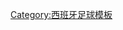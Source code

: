 {{Navbox
|name=西班牙国王杯
|title= [[西班牙国王杯]]
|state= {{{state|autocollapse}}}
|listclass= hlist
|group1= 赛季
|list1=
*[[1903年西班牙国王杯|1903]]
*[[1904年西班牙国王杯|1904]]
*[[1905年西班牙国王杯|1905]]
*[[1906年西班牙国王杯|1906]]
*[[1907年西班牙国王杯|1907]]
*[[1908年西班牙国王杯|1908]]
*[[1909年西班牙国王杯|1909]]
*[[1910年西班牙国王杯|1910]]
*[[1911年西班牙国王杯|1911]]
*[[1912年西班牙国王杯|1912]]
*[[1913年西班牙国王杯|1913]]
*[[1914年西班牙国王杯|1914]]
*[[1915年西班牙国王杯|1915]]
*[[1916年西班牙国王杯|1916]]
*[[1917年西班牙国王杯|1917]]
*[[1918年西班牙国王杯|1918]]
*[[1919年西班牙国王杯|1919]]
*[[1920年西班牙国王杯|1920]]
*[[1921年西班牙国王杯|1921]]
*[[1922年西班牙国王杯|1922]]
*[[1923年西班牙国王杯|1923]]
*[[1924年西班牙国王杯|1924]]
*[[1925年西班牙国王杯|1925]]
*[[1926年西班牙国王杯|1926]]
*[[1927年西班牙国王杯|1927]]
*[[1928年西班牙国王杯|1928]]
*[[1928–29年西班牙国王杯|1928–29]]
*[[1930年西班牙国王杯|1930]]
*[[1931年西班牙国王杯|1931]]
*[[1932年西班牙国王杯|1932]]
*[[1933年西班牙共和国总统杯|1933]]
*[[1934年西班牙共和国总统杯|1934]]
*[[1935年西班牙共和国总统杯|1935]]
*[[1936年西班牙共和国总统杯|1936]]
*<s>1937</s>
*<s>1938</s>
*[[1939年西班牙大元帅杯|1939]]
*[[1940年西班牙大元帅杯|1940]]
*[[1941年西班牙大元帅杯|1941]]
*[[1942年西班牙大元帅杯|1942]]
*[[1943年西班牙大元帅杯|1943]]
*[[1944年西班牙大元帅杯|1944]]
*[[1944–45年西班牙大元帅杯|1944–45]]
*[[1946年西班牙大元帅杯|1946]]
*[[1947年西班牙大元帅杯|1947]]
*[[1947–48年西班牙大元帅杯|1947–48]]
*[[1948–49年西班牙大元帅杯|1948–49]]
*[[1949–50年西班牙大元帅杯|1949–50]]
*[[1951年西班牙大元帅杯|1951]]
*[[1952年西班牙大元帅杯|1952]]
*[[1952–53年西班牙大元帅杯|1952–53]]
*[[1954年西班牙大元帅杯|1954]]
*[[1955年西班牙大元帅杯|1955]]
*[[1956年西班牙大元帅杯|1956]]
*[[1957年西班牙大元帅杯|1957]]
*[[1958年西班牙大元帅杯|1958]]
*[[1958–59年西班牙大元帅杯|1958–59]]
*[[1959–60年西班牙大元帅杯|1959–60]]
*[[1960–61年西班牙大元帅杯|1960–61]]
*[[1961–62年西班牙大元帅杯|1961–62]]
*[[1962–63年西班牙大元帅杯|1962–63]]
*[[1963–64年西班牙大元帅杯|1963–64]]
*[[1964–65年西班牙大元帅杯|1964–65]]
*[[1965–66年西班牙大元帅杯|1965–66]]
*[[1966–67年西班牙大元帅杯|1966–67]]
*[[1967–68年西班牙大元帅杯|1967–68]]
*[[1969年西班牙大元帅杯|1969]]
*[[1969–70年西班牙大元帅杯|1969–70]]
*[[1970–71年西班牙大元帅杯|1970–71]]
*[[1971–72年西班牙大元帅杯|1971–72]]
*[[1972–73年西班牙大元帅杯|1972–73]]
*[[1973–74年西班牙大元帅杯|1973–74]]
*[[1974–75年西班牙大元帅杯|1974–75]]
*[[1975–76年西班牙大元帅杯|1975–76]]
*[[1976–77年西班牙国王杯|1976–77]]
*[[1977–78年西班牙国王杯|1977–78]]
*[[1978–79年西班牙国王杯|1978–79]]
*[[1979–80年西班牙国王杯|1979–80]]
*[[1980–81年西班牙国王杯|1980–81]]
*[[1981–82年西班牙国王杯|1981–82]]
*[[1982–83年西班牙国王杯|1982–83]]
*[[1983–84年西班牙国王杯|1983–84]]
*[[1984–85年西班牙国王杯|1984–85]]
*[[1985–86年西班牙国王杯|1985–86]]
*[[1986–87年西班牙国王杯|1986–87]]
*[[1987–88年西班牙国王杯|1987–88]]
*[[1988–89年西班牙国王杯|1988–89]]
*[[1989–90年西班牙国王杯|1989–90]]
*[[1990–91年西班牙国王杯|1990–91]]
*[[1991–92年西班牙国王杯|1991–92]]
*[[1992–93年西班牙国王杯|1992–93]]
*[[1993–94年西班牙国王杯|1993–94]]
*[[1994–95年西班牙国王杯|1994–95]]
*[[1995–96年西班牙国王杯|1995–96]]
*[[1996–97年西班牙国王杯|1996–97]]
*[[1997–98年西班牙国王杯|1997–98]]
*[[1998–99年西班牙国王杯|1998–99]]
*[[1999–2000年西班牙国王杯|1999–2000]]
*[[2000–01年西班牙国王杯|2000–01]]
*[[2001–02年西班牙国王杯|2001–02]]
*[[2002–03年西班牙国王杯|2002–03]]
*[[2003–04年西班牙国王杯|2003–04]]
*[[2004–05年西班牙国王杯|2004–05]]
*[[2005–06年西班牙国王杯|2005–06]]
*[[2006–07年西班牙国王杯|2006–07]]
*[[2007–08年西班牙国王杯|2007–08]]
*[[2008–09年西班牙国王杯|2008–09]]
*[[2009–10年西班牙国王杯|2009–10]]
*[[2010–11年西班牙国王杯|2010–11]]
*[[2011–12年西班牙国王杯|2011–12]]
*[[2012–13年西班牙国王杯|2012–13]]
*[[2013–14年西班牙国王杯|2013–14]]
*[[2014–15年西班牙国王杯|2014–15]]
*[[2015–16年西班牙国王杯|2015–16]]
*[[2016–17年西班牙国王杯|2016–17]]
*[[2017–18年西班牙国王杯|2017–18]]
*[[2018–19年西班牙国王杯|2018–19]]
*[[2019–20年西班牙国王杯|2019–20]]
*[[2020–21年西班牙國王盃|2020–21]]
*[[2021–22年西班牙國王盃|2021–22]]
|group2= 决赛
|list2= 
*[[1903年西班牙国王杯决赛|1903]]
*[[1904年西班牙国王杯决赛|1904]]
*[[1905年西班牙国王杯决赛|1905]]
*[[1906年西班牙国王杯决赛|1906]]
*[[1907年西班牙国王杯决赛|1907]]
*[[1908年西班牙国王杯决赛|1908]]
*[[1909年西班牙国王杯决赛|1909]]
*[[1910年西班牙国王杯决赛|1910]]
*[[1911年西班牙国王杯决赛|1911]]
*[[1912年西班牙国王杯决赛|1912]]
*1913 ([[1913年西班牙足球协会国王杯决赛|FEF]] & [[1913年西班牙足球俱乐部联盟国王杯决赛|UECF]])
*[[1914年西班牙国王杯决赛|1914]]
*[[1915年西班牙国王杯决赛|1915]]
*[[1916年西班牙国王杯决赛|1916]]
*[[1917年西班牙国王杯决赛|1917]]
*[[1918年西班牙国王杯决赛|1918]]
*[[1919年西班牙国王杯决赛|1919]]
*[[1920年西班牙国王杯决赛|1920]]
*[[1921年西班牙国王杯决赛|1921]]
*[[1922年西班牙国王杯决赛|1922]]
*[[1923年西班牙国王杯决赛|1923]]
*[[1924年西班牙国王杯决赛|1924]]
*[[1925年西班牙国王杯决赛|1925]]
*[[1926年西班牙国王杯决赛|1926]]
*[[1927年西班牙国王杯决赛|1927]]
*[[1928年西班牙国王杯决赛|1928]]
*[[1929年西班牙国王杯决赛|1929]]
*[[1930年西班牙国王杯决赛|1930]]
*[[1931年西班牙国王杯决赛|1931]]
*[[1932年西班牙国王杯决赛|1932]]
*[[1933年西班牙国王杯决赛|1933]]
*[[1934年西班牙国王杯决赛|1934]]
*[[1935年西班牙共和国总统杯决赛|1935]]
*[[1936年西班牙共和国总统杯决赛|1936]]
*<s>1937</s>
*<s>1938</s>
*[[1939年西班牙大元帅杯决赛|1939]]
*[[1940年西班牙大元帅杯决赛|1940]]
*[[1941年西班牙大元帅杯决赛|1941]]
*[[1942年西班牙大元帅杯决赛|1942]]
*[[1943年西班牙大元帅杯决赛|1943]]
*[[1944年西班牙大元帅杯决赛|1944]]
*[[1945年西班牙大元帅杯决赛|1945]]
*[[1946年西班牙大元帅杯决赛|1946]]
*[[1947年西班牙大元帅杯决赛|1947]]
*[[1948年西班牙大元帅杯决赛|1948]]
*[[1949年西班牙大元帅杯决赛|1949]]
*[[1950年西班牙大元帅杯决赛|1950]]
*[[1951年西班牙大元帅杯决赛|1951]]
*[[1952年西班牙大元帅杯决赛|1952]]
*[[1953年西班牙大元帅杯决赛|1953]]
*[[1954年西班牙大元帅杯决赛|1954]]
*[[1955年西班牙大元帅杯决赛|1955]]
*[[1956年西班牙大元帅杯决赛|1956]]
*[[1957年西班牙大元帅杯决赛|1957]]
*[[1958年西班牙大元帅杯决赛|1958]]
*[[1959年西班牙大元帅杯决赛|1959]]
*[[1960年西班牙大元帅杯决赛|1960]]
*[[1961年西班牙大元帅杯决赛|1961]]
*[[1962年西班牙大元帅杯决赛|1962]]
*[[1963年西班牙大元帅杯决赛|1963]]
*[[1964年西班牙大元帅杯决赛|1964]]
*[[1965年西班牙大元帅杯决赛|1965]]
*[[1966年西班牙大元帅杯决赛|1966]]
*[[1967年西班牙大元帅杯决赛|1967]]
*[[1968年西班牙大元帅杯决赛|1968]]
*[[1969年西班牙大元帅杯决赛|1969]]
*[[1970年西班牙大元帅杯决赛|1970]]
*[[1971年西班牙大元帅杯决赛|1971]]
*[[1972年西班牙大元帅杯决赛|1972]]
*[[1973年西班牙大元帅杯决赛|1973]]
*[[1974年西班牙大元帅杯决赛|1974]]
*[[1975年西班牙大元帅杯决赛|1975]]
*[[1976年西班牙大元帅杯决赛|1976]]
*[[1977年西班牙国王杯决赛|1977]]
*[[1978年西班牙国王杯决赛|1978]]
*[[1979年西班牙国王杯决赛|1979]]
*[[1980年西班牙国王杯决赛|1980]]
*[[1981年西班牙国王杯决赛|1981]]
*[[1982年西班牙国王杯决赛|1982]]
*[[1983年西班牙国王杯决赛|1983]]
*[[1984年西班牙国王杯决赛|1984]]
*[[1985年西班牙国王杯决赛|1985]]
*[[1986年西班牙国王杯决赛|1986]]
*[[1987年西班牙国王杯决赛|1987]]
*[[1988年西班牙国王杯决赛|1988]]
*[[1989年西班牙国王杯决赛|1989]]
*[[1990年西班牙国王杯决赛|1990]]
*[[1991年西班牙国王杯决赛|1991]]
*[[1992年西班牙国王杯决赛|1992]]
*[[1993年西班牙国王杯决赛|1993]]
*[[1994年西班牙国王杯决赛|1994]]
*[[1995年西班牙国王杯决赛|1995]]
*[[1996年西班牙国王杯决赛|1996]]
*[[1997年西班牙国王杯决赛|1997]]
*[[1998年西班牙国王杯决赛|1998]]
*[[1999年西班牙国王杯决赛|1999]]
*[[2000年西班牙国王杯决赛|2000]]
*[[2001年西班牙国王杯决赛|2001]]
*[[2002年西班牙国王杯决赛|2002]]
*[[2003年西班牙国王杯决赛|2003]]
*[[2004年西班牙国王杯决赛|2004]]
*[[2005年西班牙国王杯决赛|2005]]
*[[2006年西班牙国王杯决赛|2006]]
*[[2007年西班牙国王杯决赛|2007]]
*[[2008年西班牙国王杯决赛|2008]]
*[[2009年西班牙国王杯决赛|2009]]
*[[2010年西班牙国王杯决赛|2010]]
*[[2011年西班牙国王杯决赛|2011]]
*[[2012年西班牙国王杯决赛|2012]]
*[[2013年西班牙国王杯决赛|2013]]
*[[2014年西班牙国王杯决赛|2014]]
*[[2015年西班牙国王杯决赛|2015]]
*[[2016年西班牙国王杯决赛|2016]]
*[[2017年西班牙国王杯决赛|2017]]
*[[2018年西班牙国王杯决赛|2018]]
*[[2019年西班牙国王杯决赛|2019]]
*[[2020年西班牙国王杯决赛|2020]]
*[[2021年西班牙国王杯决赛|2021]]
*[[2022年西班牙国王杯决赛|2022]]
}}

[[Category:西班牙足球模板]]